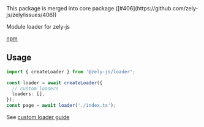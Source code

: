 <Box type="error">
  This package is merged into core package
  ([#406](https://github.com/zely-js/zely/issues/406))
</Box>

Module loader for zely-js

[npm](https://www.npmjs.com/package/@zely-js/loader)

## Usage

```ts
import { createLoader } from '@zely-js/loader';

const loader = await createLoader({
  // custom loaders
  loaders: [],
});
const page = await loader('./index.ts');
```

<Box type="tip">See [custom loader guide](/plugins/create-loader)</Box>

